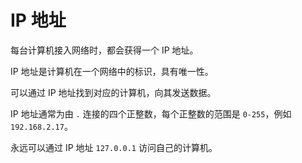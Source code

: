 # IP 地址

每台计算机接入网络时，都会获得一个 IP 地址。

IP 地址是计算机在一个网络中的标识，具有唯一性。

可以通过 IP 地址找到对应的计算机，向其发送数据。

IP 地址通常为由 `.` 连接的四个正整数，每个正整数的范围是 `0-255`，例如 `192.168.2.17`。

永远可以通过 IP 地址 `127.0.0.1` 访问自己的计算机。
